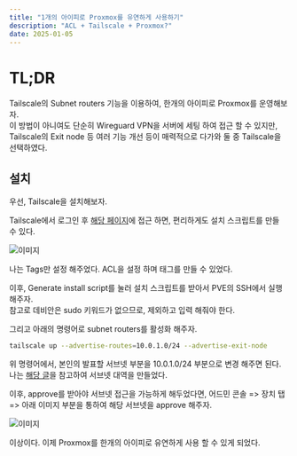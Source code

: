 ```yaml
---
title: "1개의 아이피로 Proxmox를 유연하게 사용하기"
description: "ACL + Tailscale + Proxmox?"
date: 2025-01-05
---
```


# TL;DR

Tailscale의 Subnet routers 기능을 이용하여, 한개의 아이피로 Proxmox를 운영해보자.   
이 방법이 아니여도 단순히 Wireguard VPN을 서버에 세팅 하여 접근 할 수 있지만, Tailscale의 Exit node 등 여러 기능 개선 등이 매력적으로 다가와 둘 중 Tailscale을 선택하였다.

## 설치

우선, Tailscale을 설치해보자.

Tailscale에서 로그인 후 [해당 페이지](https://login.tailscale.com/admin/machines/new-linux)에 접근 하면, 편리하게도 설치 스크립트를 만들 수 있다.

![이미지](/posts/how-to-pve-in-1-ip/01.png)

나는 Tags만 설정 해주었다. ACL을 설정 하며 태그를 만들 수 있었다.   

이후, Generate install script를 눌러 설치 스크립트를 받아서 PVE의 SSH에서 실행 해주자.   
참고로 데비안은 sudo 키워드가 없으므로, 제외하고 입력 해줘야 한다.

그리고 아래의 명령어로 subnet routers를 활성화 해주자.   
```bash
tailscale up --advertise-routes=10.0.1.0/24 --advertise-exit-node
```   
위 명령어에서, 본인의 발표할 서브넷 부분을 10.0.1.0/24 부분으로 변경 해주면 된다. 나는 [해당 글](https://hwanstory.kr/@kim-hwan/posts/Proxmox-Virtual-Private-Network-Configuration)을 참고하여 서브넷 대역을 만들었다.

이후, approve를 받아야 서브넷 접근을 가능하게 해두었다면, 어드민 콘솔 => 장치 탭 => 아래 이미지 부분을 통하여 해당 서브넷을 approve 해주자.

![이미지](/posts/how-to-pve-in-1-ip/02.png)

이상이다. 이제 Proxmox를 한개의 아이피로 유연하게 사용 할 수 있게 되었다.
